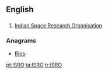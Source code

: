 ==English==

==={{initialism-old|en}}===
{{en-initialism}}

# [[w:Indian Space Research Organisation|Indian Space Research Organisation]]

===Anagrams===
* [[Rios#English|Rios]]

[[pt:ISRO]]
[[ta:ISRO]]
[[tr:ISRO]]
